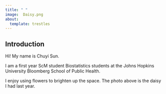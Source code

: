 ```yaml
---
title: " "
image:  Daisy.png
about:
  template: trestles
---
```


## Introduction  

Hi! My name is Chuyi Sun.

I am a first year ScM student Biostatistics students at the Johns Hopkins University Bloomberg School of Public Health.

I enjoy using flowers to brighten up the space. The photo above is the daisy I had last year.